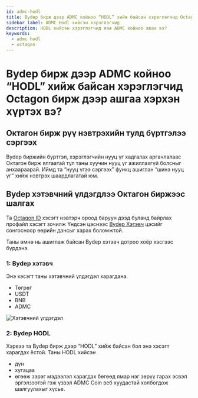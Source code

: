 ```yaml
---
id: admc-hodl
title: Bydep бирж дээр ADMC койноо “HODL” хийж байсан хэрэглэгчид Octagon бирж дээр ашгаа хэрхэн хүртэх вэ?
sidebar_label: ADMC Hodl хийсэн хэрэглэгчид
description: HODL хийсэн хэрэглэгчид яаж ADMC койноо авах вэ?
keywords:
  - admc hodl
  - octagon
---
```



# Bydep бирж дээр ADMC койноо “HODL” хийж байсан хэрэглэгчид Octagon бирж дээр ашгаа хэрхэн хүртэх вэ?


## Октагон бирж рүү нэвтрэхийн тулд бүртгэлээ сэргээх

Bydep биржийн бүртгэл, хэрэглэгчийн нууц үг хадгалах аргачлалаас Октагон бирж ялгаатай тул таны хуучин нууц үг ажиллахгүй болсныг анхаараарай. Иймд та “нууц үгээ сэргээх” функц ашиглан “шинэ нууц үг” хийж нэвтрэх шаардлагатай юм.

## Bydep хэтэвчний үлдэгдлээ Октагон биржээс шалгах

Та [Octagon ID](https://id.octagon.mn) хэсэгт нэвтэрч ороод баруун дээд буланд байрлах профайл хэсэгт зочилж Үндсэн цэснээс [Bydep Хэтэвч](https://id.octagon.mn/profile?tabid=7) цэсийг сонгосноор өөрийн дансыг харах боломжтой.







Таны өмнө нь ашиглаж байсан Bydep хэтэвч дотроо хоёр хэсгээс бүрдэнэ.

### 1: Bydep хэтэвч

Энэ хэсэгт таны хэтэвчний үлдэгдэл харагдана. 
- Төгрөг
- USDT
- BNB
- ADMC 

![Хэтэвчний үлдэгдэл](https://cdn.octagon.mn/static/bydep-hodl.png)

### 2: Bydep HODL

Хэрвээ та Bydep бирж дээр “HODL” хийж байсан бол энэ хэсэгт харагдах ёстой. Таны HODL хийсэн
- дүн
- хугацаа
- өгөөж зэрэг мэдээлэл харагдах бөгөөд ямар нэг зөрүү гарах эсвэл эргэлзээтэй гэж үзвэл ADMC Coin веб хуудастай холбогдож шалгуулахыг хүсье.

